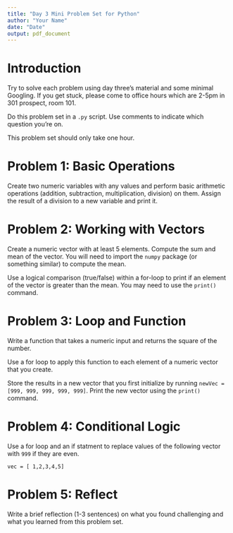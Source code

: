 ```yaml
---
title: "Day 3 Mini Problem Set for Python"
author: "Your Name"
date: "Date"
output: pdf_document
---
```


# Introduction

Try to solve each problem using day three's material and some minimal Googling. If you get stuck, please come to office hours which are 2-5pm in 301 prospect, room 101. 

Do this problem set in a `.py` script. Use comments to indicate which question you're on. 

This problem set should only take one hour. 

# Problem 1: Basic Operations

Create two numeric variables with any values and perform basic arithmetic operations (addition, subtraction, multiplication, division) on them. Assign the result of a division to a new variable and print it.


# Problem 2: Working with Vectors 
Create a numeric vector with at least 5 elements. Compute the sum and mean of the vector. You will need to import the `numpy` package (or something similar) to compute the mean.

Use a logical comparison (true/false) within a for-loop to print if an element of the vector is greater than the mean. You may need to use the `print()` command.

# Problem 3: Loop and Function 
Write a function that takes a numeric input and returns the square of the number.

Use a for loop to apply this function to each element of a numeric vector that you create.

Store the results in a new vector that you first initialize by running `newVec = [999, 999, 999, 999, 999]`. Print the new vector using the `print()` command.


# Problem 4: Conditional Logic

Use a for loop and an if statment to replace values of the following vector with `999` if they are even. 

`vec = [ 1,2,3,4,5]`


# Problem 5: Reflect 

Write a brief reflection (1-3 sentences) on what you found challenging and what you learned from this problem set.

